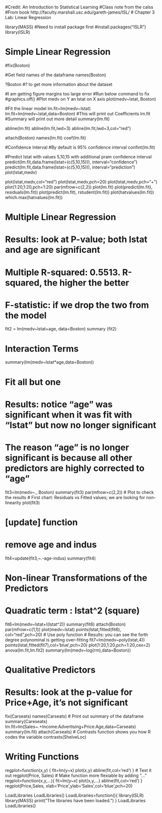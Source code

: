 #Credit: An Introduction to Statistical Learning
#Class note from the calss
#From book http://faculty.marshall.usc.edu/gareth-james/ISL/
# Chapter 3 Lab: Linear Regression

library(MASS)
#Need to install package first
#install.packages("ISLR")
library(ISLR)

# Simple Linear Regression
#fix(Boston)

#Get field names of the dataframe
names(Boston)

?Boston
#? to get more information about the dataset

#I am getting figure margins too large error
#Run below command to fix
#graphics.off()
#Plot medv on Y an lstat on X axis
plot(medv~lstat, Boston)

#Fit the linear model
lm.fit=lm(medv~lstat)
lm.fit=lm(medv~lstat,data=Boston)
#This will print out Coefficients
lm.fit
#Summary will print out more detail
summary(lm.fit)

abline(lm.fit)
abline(lm.fit,lwd=3)
abline(lm.fit,lwd=3,col="red")

attach(Boston)
names(lm.fit)
coef(lm.fit)

#Confidence Interval
#By default is 95% confidence interval
confint(lm.fit)

#Predict lstat with values 5,10,15 with additional pram confidence interval
predict(lm.fit,data.frame(lstat=(c(5,10,15))), interval="confidence")
predict(lm.fit,data.frame(lstat=(c(5,10,15))), interval="prediction")
plot(lstat,medv)


plot(lstat,medv,col="red")
plot(lstat,medv,pch=20)
plot(lstat,medv,pch="+")
plot(1:20,1:20,pch=1:20)
par(mfrow=c(2,2))
plot(lm.fit)
plot(predict(lm.fit), residuals(lm.fit))
plot(predict(lm.fit), rstudent(lm.fit))
plot(hatvalues(lm.fit))
which.max(hatvalues(lm.fit))

# Multiple Linear Regression
# Results: look at P-value; both lstat and age are significant
# Multiple R-squared:  0.5513. R-squared, the higher the better
# F-statistic:   if we drop the two from the model
fit2 = lm(medv~lstat+age, data=Boston)
summary (fit2)

# Interaction Terms
summary(lm(medv~lstat*age,data=Boston))


# Fit all but one
# Results: notice "age" was significant when it was fit with "lstat" but now no longer significant
# The reason "age" is no longer significant is because all other predictors are highly corrected to "age" 
fit3=lm(medv~., Boston)
summary(fit3)
par(mfrow=c(2,2))
# Plot to check the results
# First chart: Residuals vs Fitted values; we are looking for non-linearity 
plot(fit3)


# [update] function
# remove age and indus
fit4=update(fit3,~.-age-indus)
summary(fit4)

# Non-linear Transformations of the Predictors
# Quadratic term : lstat^2 (square)
fit6=lm(medv~lstat+I(lstat^2))
summary(fit6)
attach(Boston)
par(mfrow=c(1,1))
plot(medv~lstat)
points(lstat,fitted(fit6), col="red",pch=20)
# Use poly function
# Results: you can see the forth degree polynominal is getting over-fitting
fit7=lm(medv~poly(lstat,4))
points(lstat,fitted(fit7),col='blue',pch=20)
plot(1:20,1:20,pch=1:20,cex=2)
anova(lm.fit,lm.fit2)
summary(lm(medv~log(rm),data=Boston))

# Qualitative Predictors
# Results: look at the p-value for Price+Age, it's not significant
fix(Carseats)
names(Carseats)
# Print out summary of the dataframe
summary(Careseats)
lm.fit=lm(Sales~.+Income:Advertising+Price:Age,data=Carseats)
summary(lm.fit)
attach(Carseats)
# Contrasts function shows you how R codes the variable
contrasts(ShelveLoc)

# Writing Functions
regplot=function(x,y) {
  fit=lm(y~x)
  plot(x,y)
  abline(fit,col='red')
}
# Test it out
regplot(Price, Sales)
# Make function more flexiable by adding "..."
regplot=function(x,y,...){
  fit=lm(y~x)
  plot(x,y,...)
  abline(fit,col='red')
}
regplot(Price,Sales, xlab='Price',ylab='Sales',col='blue',pch=20)

LoadLibraries
LoadLibraries()
LoadLibraries=function(){
 library(ISLR)
 library(MASS)
 print("The libraries have been loaded.")
 }
LoadLibraries
LoadLibraries()


